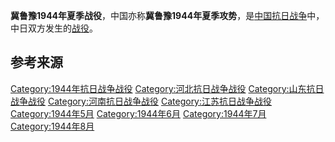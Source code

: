 {{Infobox Military Conflict
|campaign=
|image=
|caption=
|conflict=冀鲁豫1944年夏季战役
|date=1944年5月11日－8月10日
|place=[[山东省|山东省]]阳谷、郓城、鄄城、菏泽、考城、东明、曹县、鱼台、单县<br />[[河南省|河南省]]清丰县、江苏省丰县、沛县
|result=
|combatant1=国民革命军第八路军冀鲁豫军区部队
|combatant2=昆张地区“伪”？靖军、警备队及鲁西南、湖西地区日“伪”军、“伪”警备队
|commander1=
|commander2=
|strength1=
|strength2=
|casualties1=
|casualties2=6600余<ref name="军事科学院">《中国人民解放军全史》军事历史研究部 编，军事科学出版社，2000年，ISBN 7-80137-315-4，卷“中国人民解放军战役战斗总览”。</ref>
|}}

'''冀鲁豫1944年夏季战役'''，中国亦称'''冀鲁豫1944年夏季攻势'''，是[[中国抗日战争|中国抗日战争]]中，中日双方发生的[[战役|战役]]。

== 参考来源 ==
{{Reflist|2}}

{{战争小作品}}
{{中国抗日战争中共战役战斗}}

[[Category:1944年抗日战争战役|Category:1944年抗日战争战役]]
[[Category:河北抗日战争战役|Category:河北抗日战争战役]]
[[Category:山东抗日战争战役|Category:山东抗日战争战役]]
[[Category:河南抗日战争战役|Category:河南抗日战争战役]]
[[Category:江苏抗日战争战役|Category:江苏抗日战争战役]]
[[Category:1944年5月|Category:1944年5月]]
[[Category:1944年6月|Category:1944年6月]]
[[Category:1944年7月|Category:1944年7月]]
[[Category:1944年8月|Category:1944年8月]]